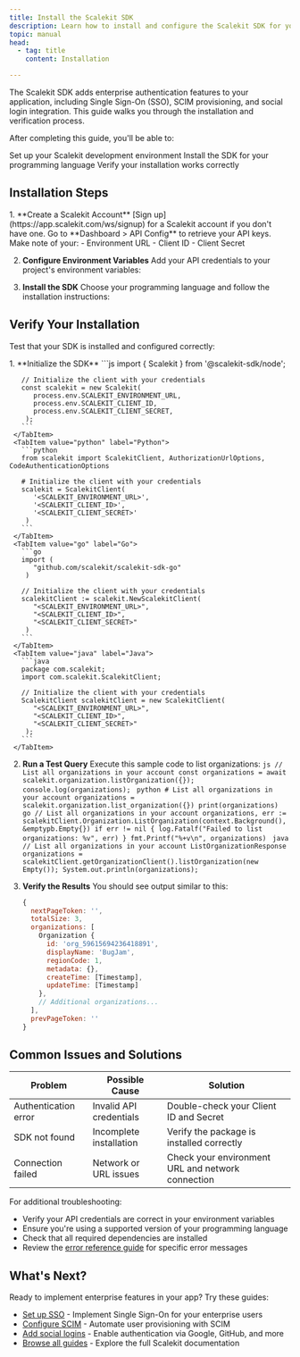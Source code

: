 ```yaml
---
title: Install the Scalekit SDK
description: Learn how to install and configure the Scalekit SDK for your B2B SaaS application
topic: manual
head:
  - tag: title
    content: Installation

---
```




The Scalekit SDK adds enterprise authentication features to your application, including Single Sign-On (SSO), SCIM provisioning, and social login integration. This guide walks you through the installation and verification process.

After completing this guide, you'll be able to:

<CheckItem iconName="approve-check"> Set up your Scalekit development environment</CheckItem>
<CheckItem iconName="approve-check"> Install the SDK for your programming language</CheckItem>
<CheckItem iconName="approve-check"> Verify your installation works correctly</CheckItem>

## Installation Steps

<Steps>
1. **Create a Scalekit Account**
   [Sign up](https://app.scalekit.com/ws/signup) for a Scalekit account if you don't have one.
   Go to **Dashboard > API Config** to retrieve your API keys.
   Make note of your:
   - Environment URL
   - Client ID
   - Client Secret

2. **Configure Environment Variables**
   Add your API credentials to your project's environment variables:
   <Env />

3. **Install the SDK**
   Choose your programming language and follow the installation instructions:
   <InstallSDK />
</Steps>

## Verify Your Installation

Test that your SDK is installed and configured correctly:

<Steps>
1. **Initialize the SDK**
   <Tabs>
     <TabItem value="javascript" label="Node.js">
       ```js
       import { Scalekit } from '@scalekit-sdk/node';

       // Initialize the client with your credentials
       const scalekit = new Scalekit(
          process.env.SCALEKIT_ENVIRONMENT_URL,
          process.env.SCALEKIT_CLIENT_ID,
          process.env.SCALEKIT_CLIENT_SECRET,
        );
       ```
     </TabItem>
     <TabItem value="python" label="Python">
       ```python
       from scalekit import ScalekitClient, AuthorizationUrlOptions, CodeAuthenticationOptions

       # Initialize the client with your credentials
       scalekit = ScalekitClient(
          '<SCALEKIT_ENVIRONMENT_URL>',
          '<SCALEKIT_CLIENT_ID>',
          '<SCALEKIT_CLIENT_SECRET>'
        )
       ```
     </TabItem>
     <TabItem value="go" label="Go">
       ```go
       import (
          "github.com/scalekit/scalekit-sdk-go"
        )

       // Initialize the client with your credentials
       scalekitClient := scalekit.NewScalekitClient(
          "<SCALEKIT_ENVIRONMENT_URL>",
          "<SCALEKIT_CLIENT_ID>",
          "<SCALEKIT_CLIENT_SECRET>"
        )
       ```
     </TabItem>
     <TabItem value="java" label="Java">
       ```java
       package com.scalekit;
       import com.scalekit.ScalekitClient;

       // Initialize the client with your credentials
       ScalekitClient scalekitClient = new ScalekitClient(
          "<SCALEKIT_ENVIRONMENT_URL>",
          "<SCALEKIT_CLIENT_ID>",
          "<SCALEKIT_CLIENT_SECRET>"
        );
       ```
     </TabItem>
   </Tabs>

2. **Run a Test Query**
   Execute this sample code to list organizations:
   <Tabs>
     <TabItem value="javascript" label="Node.js">
       ```js
       // List all organizations in your account
       const organizations = await scalekit.organization.listOrganization({});
       console.log(organizations);
       ```
     </TabItem>
     <TabItem value="python" label="Python">
       ```python
       # List all organizations in your account
       organizations = scalekit.organization.list_organization({})
       print(organizations)
       ```
     </TabItem>
     <TabItem value="go" label="Go">
       ```go
       // List all organizations in your account
       organizations, err := scalekitClient.Organization.ListOrganization(context.Background(), &emptypb.Empty{})
       if err != nil {
         log.Fatalf("Failed to list organizations: %v", err)
       }
       fmt.Printf("%+v\n", organizations)
       ```
     </TabItem>
     <TabItem value="java" label="Java">
       ```java
       // List all organizations in your account
       ListOrganizationResponse organizations = scalekitClient.getOrganizationClient().listOrganization(new Empty());
       System.out.println(organizations);
       ```
     </TabItem>
   </Tabs>

3. **Verify the Results**
   You should see output similar to this:
   ```js
   {
     nextPageToken: '',
     totalSize: 3,
     organizations: [
       Organization {
         id: 'org_59615694236418891',
         displayName: 'BugJam',
         regionCode: 1,
         metadata: {},
         createTime: [Timestamp],
         updateTime: [Timestamp]
       },
       // Additional organizations...
     ],
     prevPageToken: ''
   }
   ```
</Steps>

## Common Issues and Solutions

| Problem | Possible Cause | Solution |
|---------|----------------|----------|
| Authentication error | Invalid API credentials | Double-check your Client ID and Secret |
| SDK not found | Incomplete installation | Verify the package is installed correctly |
| Connection failed | Network or URL issues | Check your environment URL and network connection |

For additional troubleshooting:

- Verify your API credentials are correct in your environment variables
- Ensure you're using a supported version of your programming language
- Check that all required dependencies are installed
- Review the [error reference guide](/reference/errors) for specific error messages

## What's Next?

Ready to implement enterprise features in your app? Try these guides:

- [Set up SSO](/manual/sso-quickstart) - Implement Single Sign-On for your enterprise users
- [Configure SCIM](/manual/scim-provisioning) - Automate user provisioning with SCIM
- [Add social logins](/manual/social-logins) - Enable authentication via Google, GitHub, and more
- [Browse all guides](/guides) - Explore the full Scalekit documentation
